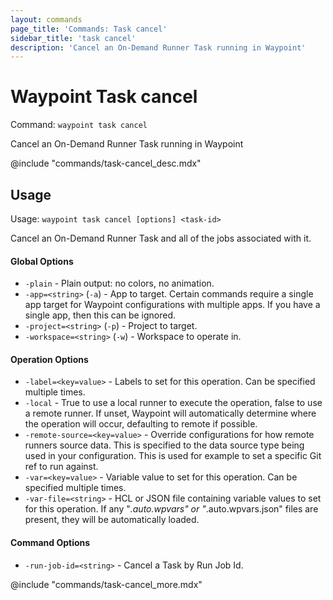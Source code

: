 ```yaml
---
layout: commands
page_title: 'Commands: Task cancel'
sidebar_title: 'task cancel'
description: 'Cancel an On-Demand Runner Task running in Waypoint'
---
```


# Waypoint Task cancel

Command: `waypoint task cancel`

Cancel an On-Demand Runner Task running in Waypoint

@include "commands/task-cancel_desc.mdx"

## Usage

Usage: `waypoint task cancel [options] <task-id>`

Cancel an On-Demand Runner Task and all of the jobs associated with it.

#### Global Options

- `-plain` - Plain output: no colors, no animation.
- `-app=<string>` (`-a`) - App to target. Certain commands require a single app target for Waypoint configurations with multiple apps. If you have a single app, then this can be ignored.
- `-project=<string>` (`-p`) - Project to target.
- `-workspace=<string>` (`-w`) - Workspace to operate in.

#### Operation Options

- `-label=<key=value>` - Labels to set for this operation. Can be specified multiple times.
- `-local` - True to use a local runner to execute the operation, false to use a remote runner.
  If unset, Waypoint will automatically determine where the operation will occur,
  defaulting to remote if possible.
- `-remote-source=<key=value>` - Override configurations for how remote runners source data. This is specified to the data source type being used in your configuration. This is used for example to set a specific Git ref to run against.
- `-var=<key=value>` - Variable value to set for this operation. Can be specified multiple times.
- `-var-file=<string>` - HCL or JSON file containing variable values to set for this operation. If any "_.auto.wpvars" or "_.auto.wpvars.json" files are present, they will be automatically loaded.

#### Command Options

- `-run-job-id=<string>` - Cancel a Task by Run Job Id.

@include "commands/task-cancel_more.mdx"
